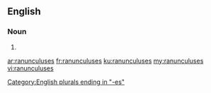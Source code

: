 ==English==

===Noun===
{{head|en}}

# {{plural of|ranunculus}}

[[Category:English plurals ending in "-es"]]

[[ar:ranunculuses]]
[[fr:ranunculuses]]
[[ku:ranunculuses]]
[[my:ranunculuses]]
[[vi:ranunculuses]]